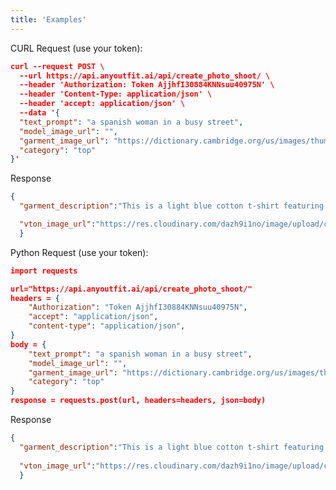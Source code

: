 ```yaml
---
title: 'Examples'
---
```

CURL Request (use your token):

```json
curl --request POST \
  --url https://api.anyoutfit.ai/api/create_photo_shoot/ \
  --header 'Authorization: Token AjjhfI30884KNNsuu40975N' \
  --header 'Content-Type: application/json' \
  --header 'accept: application/json' \
  --data '{
  "text_prompt": "a spanish woman in a busy street",
  "model_image_url": "",
  "garment_image_url": "https://dictionary.cambridge.org/us/images/thumb/Tshirt_noun_001_18267_2.jpg",
  "category": "top"
}'
```

Response
```json
{
  "garment_description":"This is a light blue cotton t-shirt featuring a small red Levi's logo on the chest.","model_image_url":"http://res.cloudinary.com/dazh9i1no/image/upload/v1727093933/user_2_images/cyog6gpheqc749xwzx8t.jpg",

  "vton_image_url":"https://res.cloudinary.com/dazh9i1no/image/upload/c_fill,e_gen_restore,h_2048,w_1528/v1727094013/user_2_images/u8bboakiw0spjaxcvhwq.jpg"
  }
```

Python Request (use your token):
```json
import requests

url="https://api.anyoutfit.ai/api/create_photo_shoot/"
headers = {
    "Authorization": "Token AjjhfI30884KNNsuu40975N",
    "accept": "application/json",
    "content-type": "application/json",
}
body = {
    "text_prompt": "a spanish woman in a busy street",
    "model_image_url": "",
    "garment_image_url": "https://dictionary.cambridge.org/us/images/thumb/Tshirt_noun_001_18267_2.jpg",
    "category": "top"
}
response = requests.post(url, headers=headers, json=body)
```

Response
```json
{
  "garment_description":"This is a light blue cotton t-shirt featuring a small red Levi's logo on the chest.","model_image_url":"http://res.cloudinary.com/dazh9i1no/image/upload/v1727093933/user_2_images/cyog6gpheqc749xwzx8t.jpg",
  
  "vton_image_url":"https://res.cloudinary.com/dazh9i1no/image/upload/c_fill,e_gen_restore,h_2048,w_1528/v1727094013/user_2_images/u8bboakiw0spjaxcvhwq.jpg"
  }